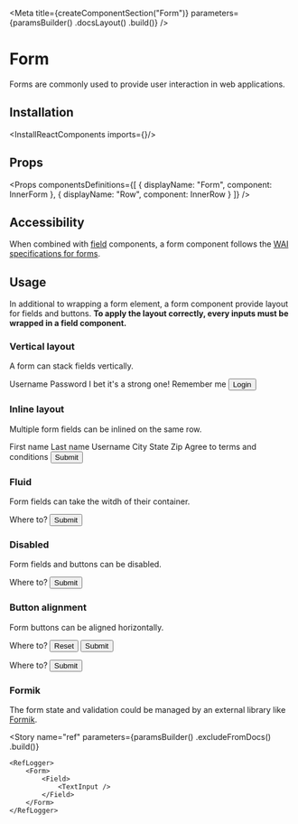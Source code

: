 
<Meta
    title={createComponentSection("Form")}
    parameters={paramsBuilder()
        .docsLayout(<ReactComponentsLayout sourcePath="/packages/react-components/src/form/src" />)
        .build()}
/>

# Form

Forms are commonly used to provide user interaction in web applications.

## Installation

<InstallReactComponents imports={<Imports />}/>

## Props

<Props
    componentsDefinitions={[
        { displayName: "Form", component: InnerForm },
        { displayName: "Row", component: InnerRow }
    ]}
/>

## Accessibility

When combined with [field](?path=/story/components-field--input) components, a form component follows the [WAI specifications for forms](https://www.w3.org/WAI/tutorials/forms/).

## Usage

In additional to wrapping a form element, a form component provide layout for fields and buttons. **To apply the layout correctly, every inputs must be wrapped in a field component.**

### Vertical layout

A form can stack fields vertically.

<Preview>
    <Story name="vertical layout">
        <Form fluid className="w-25">
            <Field required>
                <Label>Username</Label>
                <TextInput placeholder="john@spacex.com" />
            </Field>
            <Field required>
                <Label>Password</Label>
                <PasswordInput />
                <HelpMessage>I bet it's a strong one!</HelpMessage>
            </Field>
            <Field>
                <Checkbox>Remember me</Checkbox>
            </Field>
            <Button type="submit">Login</Button>
        </Form>
    </Story>
</Preview>

### Inline layout

Multiple form fields can be inlined on the same row.

<Preview>
    <Story name="inline layout">
        <Form fluid>
            <Row>
                <Field>
                    <Label required>First name</Label>
                    <TextInput />
                </Field>
                <Field>
                    <Label required>Last name</Label>
                    <TextInput />
                </Field>
                <Field>
                    <Label required>Username</Label>
                    <TextInput />
                </Field>
            </Row>
            <Row>
                <Field className="w-50">
                    <Label>City</Label>
                    <TextInput />
                </Field>
                <Field className="w-25">
                    <Label>State</Label>
                    <TextInput />
                </Field>
                <Field className="w-25">
                    <Label>Zip</Label>
                    <TextInput />
                </Field>
            </Row>
            <Field>
                <Checkbox>Agree to terms and conditions</Checkbox>
            </Field>
            <Button type="submit">
                Submit
            </Button>
        </Form>
    </Story>
</Preview>

### Fluid

Form fields can take the witdh of their container.

<Preview>
    <Story name="fluid">
        <Form fluid>
            <Field>
                <Label>Where to?</Label>
                <TextInput />
            </Field>
            <Button>Submit</Button>
        </Form>
    </Story>
</Preview>

### Disabled

Form fields and buttons can be disabled.

<Preview>
    <Story name="disabled">
        <Form disabled>
            <Field>
                <Label>Where to?</Label>
                <TextInput />
            </Field>
            <Button>Submit</Button>
        </Form>
    </Story>
</Preview>

### Button alignment

Form buttons can be aligned horizontally.

<Preview>
    <Story name="button alignment">
        <Inline gap={10}>
            <Form>
                <Field>
                    <Label>Where to?</Label>
                    <TextInput />
                </Field>
                <ButtonGroup align="center">
                    <Button variant="ghost">Reset</Button>
                    <Button>Submit</Button>
                </ButtonGroup>
            </Form>
            <Form>
                <Field>
                    <Label>Where to?</Label>
                    <TextInput />
                </Field>
                <ButtonGroup align="end">
                    <Button>Submit</Button>
                </ButtonGroup>
            </Form>
        </Inline>
    </Story>
</Preview>

### Formik

The form state and validation could be managed by an external library like [Formik](https://formik.org/).

<FilePreview filePath="/form/stories/RegistrationForm">
    <RegistrationForm />
</FilePreview>

<Story
    name="ref"
    parameters={paramsBuilder()
        .excludeFromDocs()
        .build()}
>
    <RefLogger>
        <Form>
            <Field>
                <TextInput />
            </Field>
        </Form>
    </RefLogger>
</Story>

